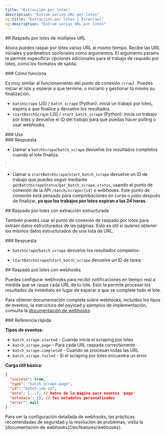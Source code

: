 ```yaml
---
title: "Extracción por lotes"
description: "Extrae varias URL por lotes"
og:title: "Extracción por lotes | Firecrawl"
og:description: "Extrae varias URL por lotes"
---
```



<div id="batch-scraping-multiple-urls">
  ## Raspado por lotes de múltiples URL
</div>

Ahora puedes raspar por lotes varias URL al mismo tiempo. Recibe las URL iniciales y parámetros opcionales como argumentos. El argumento params te permite especificar opciones adicionales para el trabajo de raspado por lotes, como los formatos de salida.

<div id="how-it-works">
  ### Cómo funciona
</div>

Es muy similar al funcionamiento del punto de conexión `/crawl`. Puedes iniciar el lote y esperar a que termine, o iniciarlo y gestionar tú mismo su finalización.

* `batchScrape` (JS) / `batch_scrape` (Python): inicia un trabajo por lotes, espera a que finalice y devuelve los resultados.
* `startBatchScrape` (JS) / `start_batch_scrape` (Python): inicia un trabajo por lotes y devuelve el ID del trabajo para que puedas hacer polling o usar webhooks.

<div id="usage">
  ### Uso
</div>

<CodeGroup>
  <BatchScrapePython />

  <BatchScrapeNode />

  <BatchScrapeCURL />
</CodeGroup>

<div id="response">
  ### Respuesta
</div>

* Llamar a `batchScrape`/`batch_scrape` devuelve los resultados completos cuando el lote finaliza.

<BatchScrapeOutput />

`

* Llamar a `startBatchScrape`/`start_batch_scrape` devuelve un ID de trabajo que puedes seguir mediante `getBatchScrapeStatus`/`get_batch_scrape_status`, usando el punto de conexión de la API `/batch/scrape/{id}` o webhooks. Este punto de conexión está pensado para comprobaciones en curso o justo después de finalizar, **ya que los trabajos por lotes expiran a las 24 horas**.

<BatchScrapeAsyncOutput />

<div id="batch-scrape-with-structured-extraction">
  ## Raspado por lotes con extracción estructurada
</div>

También puedes usar el punto de conexión de raspado por lotes para extraer datos estructurados de las páginas. Esto es útil si quieres obtener los mismos datos estructurados de una lista de URL.

<CodeGroup>
  <BatchScrapeExtractPython />

  <BatchScrapeExtractNode />

  <BatchScrapeExtractCURL />
</CodeGroup>

<div id="response">
  ### Respuesta
</div>

* `batchScrape`/`batch_scrape` devuelve los resultados completos:

<BatchScrapeExtractOutput />

* `startBatchScrape`/`start_batch_scrape` devuelve un ID de tarea:

<BatchScrapeExtractAsyncOutput />

<div id="batch-scrape-with-webhooks">
  ## Raspado por lotes con webhooks
</div>

Puedes configurar webhooks para recibir notificaciones en tiempo real a medida que se raspa cada URL de tu lote. Esto te permite procesar los resultados de inmediato en lugar de esperar a que se complete todo el lote.

<BatchScrapeWebhookCURL />

Para obtener documentación completa sobre webhooks, incluidos los tipos de eventos, la estructura del payload y ejemplos de implementación, consulta la [documentación de webhooks](/es/features/webhooks).

<div id="quick-reference">
  ### Referencia rápida
</div>

**Tipos de eventos:**

* `batch_scrape.started` - Cuando inicia el scraping por lotes
* `batch_scrape.page` - Para cada URL raspada correctamente
* `batch_scrape.completed` - Cuando se procesan todas las URL
* `batch_scrape.failed` - Si el scraping por lotes encuentra un error

**Carga útil básica:**

```json
{
  "success": true,
  "type": "batch_scrape.page",
  "id": "batch-job-id",
  "data": [...], // Datos de la página para eventos 'page'
  "metadata": {}, // Tus metadatos personalizados
  "error": null
}
```

<Note>
  Para ver la configuración detallada de webhooks, las prácticas recomendadas de seguridad y la resolución de problemas, visita la [documentación de webhooks](/es/features/webhooks).
</Note>
